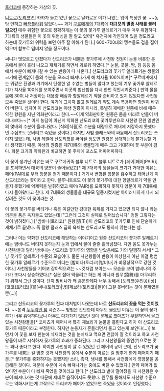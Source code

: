 [[토리코]]에 등장하는 가상의 꽃.

[[니트로(토리코)]]인 카카가 들고 있던 꽃으로 날카로운 이가 나있는 입이 특징인 꽃. ~~농담 안하고 [[뻐끔플라워]] 닮았다.~~ 과거 [[구르메계]]의 7대륙에 '''대규모의 멸종 사태를 불러 일으킨''' 매우 위험한 꽃으로 정확하게는 이 꽃의 꽃가루 알레르기가 매우 매우 위험하다. 7대륙의 생물들은 이 꽃의 위험성을 잘 알고 있어[* 유전자에 각인되어 있을 정도라고 하는데 꽃가루의 위력을 보면 아주 잘 이해가 된다.] 600~700대의 맹수들도 겁을 집어 먹으며 함부로 덤비지 않을 정도이다.

써니가 멋모르고 만졌다가 산도리코가 내뿜은 꽃가루에 사천왕 전원이 눈을 비롯한 온 몸에서 물이 흘러 나오고 재채기를 하면서 괴로워 하였다.[* 눈물, 콧물, 땀, 침 등등 몸에서 수분이 빠져나갈 수 있는 반응이 다 나온다.] 산도리코의 꽃가루 알레르기는 생물의 크기에 관계없이 몸의 수분을 모조리 빠져나가게 해 치사율 100%이며[* 구르메계에서는 뭐같은 환경과 거기에서 탄생한 알 수없는 병들이 많다고 했는데 겨우 꽃가루 알레르기가 치사율 100%를 보여주면서 이곳의 험난함을 다시 한번 각인시켜준다.] 만약 물을 몸에 300L나 저장하는 대용량 해삼과 항알레르기 약을 준비하고 있지 않았다면 사천왕 모두 죽었을 것이라 한다. 여기에 그치지 않고 알레르기 약도 계속 복용하면 항원이 바뀌어 버린다. 심지어 이 산도리코는 야생 원종이 아니라, 특별히 재배한 원종에 비해 매우 약한 항원을 지닌 약화판이라고 한다.~~이게 약화판이면 원종은 몸을 미라로 만들어 버리나보다~~[* 이게 농담이 아닌게 약화한 산도리코의 꽃가루만으로 사천왕 전원 일반인의 몇배의 수분이 흘러나왔다. [식의|식몰]로 수분을 대량으로 체내에 저장하지 못했다면 수십초도 못버티고 죽었을 것이다.] 하지만 사범 클래스와의 싸움에서 산도리코는 쓰이지 않았는데, 사범 레벨에 산도리코를 써야될 정도면 원왕은 상대하는게 불가능할 거라 생각했기 때문. 야생의 원종은 제7대륙의 생물답게 매우 크고 거대하며 꽃 부분이 검다. 화분 크기의 약화판과 비교하면 꽃 주제에 포스도 어마어마하다.

이 꽃이 생겨난 이유는 바로 구르메귀족 블루 니트로. 블루 니트로가 [페어|페어(PAIR)]를 포획하면서 대륙의 양분이 줄어들었고[* 제 7대륙의 생물들이 크기가 거대한 이유는 페어(PAIR)로 부터 양분을 얻기 때문이다.] 거기서 변형된 양분을 흡수하고 태어난게 이 산도리코라는 꽃이라고 한다. 블루니트로도 이 꽃의 꽃가루에 대한 항알레르기 약을 만들지 못했기에 억제력을 발휘하였고 페어(PAIR)를 포획하지 못하자 양분이 제 7대륙에 다시 돌아왔다고 한다. 제 7대륙의 생물들을 대규모 멸종시켰지만 아이러니하게 다시 되살려준 것도 이 꽃이라는 것.

이 꽃의 꽃가루를 버티거나 혹은 이길만한 강대한 육체를 가지고 있으면 되지 않나 라는 의문을 품은 독자들도 있었는데 ["그런데 그것이 실제로 일어났습니다" 정말 그렇다는 것이 밝혀졌다.] ["밤비나(토리코)" 원왕(猿王)]이 산도리코의 꽃가루로 인해 단순하게 재채기로 끝냈다. 즉 팔왕 클래스 급의 육체는 산도리코도 통하지 않는다는 셈.

그러나 이는 약화판 산도리코에 해당하는 이야기이고 원종 산도리코의 꽃가루 알레르기에는 밤비나도 버티지 못하는지 눈과 입에서 물이 줄줄 흘러넘쳤다. 다만 몸도 못가누는 사천왕들과 달리 밤비나는 산도리코 꽃가루의 영향을 받았음에도 거의 멀쩡히 서서[* 그냥 꽃가루 알레르기 수준의 모습이다. 물론 사천왕들이 반응이 이상한게 아닌 이걸 평범한 꽃가루 알레르기 수준으로 버티는 [밤비나(토리코)|밤비나]가 비정상적으로 강한 것이다.] 사천왕들을 기어코 잡아먹으려는 ~~것처럼 보이는~~ 모습을 보여 밤비나의 주가가 또다시 상승하였다.[* 실은 잡아 먹을려고 하는 게 아니라 원무(猿舞)를 마무리하기 위해서 그런 것이다. 단지 밤비나가 꽤 흥분한데다 너무 강해서 [토리코(주인공)|상][코코(토리코)|대][써니(토리코)|방][제브라(토리코)|들]이 그걸 못버티는 것이 문제였을 뿐(...)]

그리고 산도리코의 꽃가루의 진짜 대처법이 나왔는데 바로 '''산도리코의 꽃을 먹는 것이었다.''' ~~본격 [[두두리안 붐]] 시즌2~~ 방법은 간단한데 아무도 몰랐던 이유는 이 꽃의 꽃가루가 너무 흉악하다보니 아무도 다가가지 않았던 것이 문제로 코마츠가 부활하면서 울고 있는 사천왕들을[* 코마츠가 깨어나서 특히 제브라가 눈물을 흘린다고 하자 이 산도리코 꽃가루 때문이라고 부정한다. 하지만 눈동자가 흔들리면서 울고 있는게 보인다(...)] 보면서 이 꽃을 보자 한눈에 식재라는 것을 눈치채고 먹으면 괜찮아 질 것이라고 하고 사천왕들이 바로 시식하자 꽃가루의 효과가 중화된다. 그리고 사천왕들의 증언(?)으로는 맛도 꽤나 좋다고 한다. 하지만 사천왕이 살 수 있었던 건 페어의 공이 큰데, 산도리코가 꽃가루를 내뿜는 걸 멈춘 것과 사천왕의 몸에서 수분이 마르는 걸 멈추게 한게 페어이기 때문.[* 꽃가루를 중화하지는 못했지만 소리, 촉각, 냄새를 통해서 사천왕에게 영양분을 공급해준 것이다. 덕분에 수분이 계속 빠져나가는 중에도 버틸 수 있었다.] 만약 페어가 없었다면 수분이 다 빠져 죽었을 것이라고 한다.[* 산도리코 밭에 떨어졌을 때 사천왕은 수분이 빠져나가는 것 때문에 제대로 움직이지도 못했다. 원무를 통해서도 사천왕 수준으로는 약화시키는게 고작으로 토리코가 페어가 없었으면 죽었을 것이라고 인정했다.]
